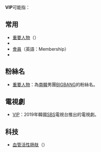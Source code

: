 {{selfref|關於提報破壞，請到“'''[[Wikipedia:當前的破壞|Wikipedia:當前的破壞]]'''”。}}
'''VIP'''可能指：

==常用==
*[[重要人物|重要人物]]（{{lang-en|Very Important Person}}）
*
*[[會員|會員]]（英語：Membership）
*
==粉絲名==
*[[重要人物|重要人物]]：為[[南韓|南韓]]男團[[BIGBANG|BIGBANG]]的粉絲名。

== 電視劇 ==
*[[VIP_(韓國電視劇)|VIP]]：2019年韓國[[SBS|SBS]]電視台推出的電視劇。

==科技==
*[[血管活性肠肽|血管活性肠肽]]（{{lang-en|Vasoactive intestinal peptide}}）
{{disambig|cat=三字拉丁字母縮寫消歧義}}